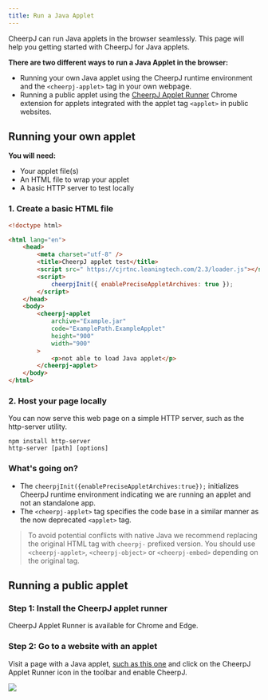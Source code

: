 ```yaml
---
title: Run a Java Applet
---
```



CheerpJ can run Java applets in the browser seamlessly. This page will help you getting started with CheerpJ for Java applets.

**There are two different ways to run a Java Applet in the browser:**

- Running your own Java applet using the CheerpJ runtime environment and the `<cheerpj-applet>` tag in your own webpage.
- Running a public applet using the [CheerpJ Applet Runner](https://chrome.google.com/webstore/detail/cheerpj-applet-runner-bet/) Chrome extension for applets integrated with the applet tag `<applet>` in public websites.

## Running your own applet

**You will need:**

- Your applet file(s)
- An HTML file to wrap your applet
- A basic HTTP server to test locally

### 1. Create a basic HTML file

```html title="index.html" {7-10, 13-21}
<!doctype html>

<html lang="en">
	<head>
		<meta charset="utf-8" />
		<title>CheerpJ applet test</title>
		<script src=" https://cjrtnc.leaningtech.com/2.3/loader.js"></script>
		<script>
			cheerpjInit({ enablePreciseAppletArchives: true });
		</script>
	</head>
	<body>
		<cheerpj-applet
			archive="Example.jar"
			code="ExamplePath.ExampleApplet"
			height="900"
			width="900"
		>
			<p>not able to load Java applet</p>
		</cheerpj-applet>
	</body>
</html>
```

### 2. Host your page locally

You can now serve this web page on a simple HTTP server, such as the http-server utility.

```shell
npm install http-server
http-server [path] [options]
```

### What's going on?

- The `cheerpjInit({enablePreciseAppletArchives:true});` initializes CheerpJ runtime environment indicating we are running an applet and not an standalone app.
- The `<cheerpj-applet>` tag specifies the code base in a similar manner as the now deprecated `<applet>` tag.

> To avoid potential conflicts with native Java we recommend replacing the original HTML tag with `cheerpj-` prefixed version. You should use `<cheerpj-applet>`, `<cheerpj-object>` or `<cheerpj-embed>` depending on the original tag.

## Running a public applet

### Step 1: Install the CheerpJ applet runner

CheerpJ Applet Runner is available for Chrome and Edge.

<div class="flex flex-wrap gap-3">
  <LinkButton
    type="primary"
    href="https://chrome.google.com/webstore/detail/cheerpj-applet-runner/bbmolahhldcbngedljfadjlognfaaein"
    label="Add to Chrome"
    iconLeft="openmoji:chrome"
  />

<LinkButton
	type="primary"
	href="https://microsoftedge.microsoft.com/addons/detail/cheerpj-applet-runner/ebfcpaoldmijengghefpohddmfpndmic"
	label="Add to Microsoft Edge"
	iconLeft="openmoji:edge"
/>

</div>

### Step 2: Go to a website with an applet

Visit a page with a Java applet, [such as this one](http://www.neilwallis.com/projects/java/water/index.php) and click on the CheerpJ Applet Runner icon in the toolbar and enable CheerpJ.

![](/cheerpj2/assets/cheerpj_applet_demo.gif)
